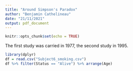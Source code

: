 ```yaml
---
title: "Around Simpson's Paradox"
author: "Benjamin Cathelineau"
date: "21/11/2021"
output: pdf_document
---
```


```r
knitr::opts_chunk$set(echo = TRUE)
```

The first study was carried in 1977, the second study in 1995.

```r
library(dplyr)
df = read.csv("Subject6_smoking.csv")
df %>% filter(Status == "Alive") %>% arrange(Age)
```

